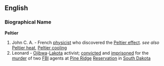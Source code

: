 ==English==
=== Biographical Name ===
'''Peltier'''
# John C. A. - French [[physicist]] who discovered the [[Peltier effect]]. ''see also'' [[Peltier heat]], [[Peltier cooling]]
# Leonard - [[Ojibwa]]-[[Lakota]] activist; [[convicted]] and [[imprisoned]] for the [[murder]] of two [[FBI]] agents at [[Pine Ridge]] [[Reservation]] in [[South Dakota]]